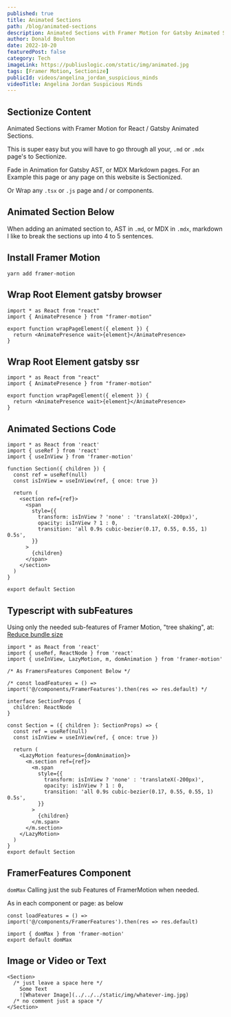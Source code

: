 ```yaml
---
published: true
title: Animated Sections
path: /blog/animated-sections
description: Animated Sections with Framer Motion for Gatsby Animated Sections.
author: Donald Boulton
date: 2022-10-20
featuredPost: false
category: Tech
imageLink: https://publiuslogic.com/static/img/animated.jpg
tags: [Framer Motion, Sectionize]
publicId: videos/angelina_jordan_suspicious_minds
videoTitle: Angelina Jordan Suspicious Minds
---
```


## Sectionize Content

Animated Sections with Framer Motion for React / Gatsby Animated Sections.

This is super easy but you will have to go through all your, `.md` or `.mdx` page's to Sectionize.

Fade in Animation for Gatsby AST, or MDX Markdown pages. For an Example this page or any page on this website is Sectionized.

Or Wrap any `.tsx` or `.js` page and / or components.

## Animated Section Below

<Section>

When adding an animated section to, AST in `.md`, or MDX in `.mdx`, markdown I like to break the sections up into 4 to 5 sentences.

</Section>

<Section>

## Install Framer Motion

</Section>

<Section>

```bash:title=Install Framer Motion
yarn add framer-motion
```

</Section>

<Section>

## Wrap Root Element gatsby browser

</Section>

<Section>

```js:title=gatsby-browser
import * as React from "react"
import { AnimatePresence } from "framer-motion"

export function wrapPageElement({ element }) {
  return <AnimatePresence wait>{element}</AnimatePresence>
}
```

</Section>

<Section>

## Wrap Root Element gatsby ssr

</Section>

<Section>

```js:title=gatsby-ssr
import * as React from "react"
import { AnimatePresence } from "framer-motion"

export function wrapPageElement({ element }) {
  return <AnimatePresence wait>{element}</AnimatePresence>
}
```

</Section>

<Section>

## Animated Sections Code

</Section>

<Section>

```js:title=Animated-Sections
import * as React from 'react'
import { useRef } from 'react'
import { useInView } from 'framer-motion'

function Section({ children }) {
  const ref = useRef(null)
  const isInView = useInView(ref, { once: true })

  return (
    <section ref={ref}>
      <span
        style={{
          transform: isInView ? 'none' : 'translateX(-200px)',
          opacity: isInView ? 1 : 0,
          transition: 'all 0.9s cubic-bezier(0.17, 0.55, 0.55, 1) 0.5s',
        }}
      >
        {children}
      </span>
    </section>
  )
}

export default Section
```

</Section>

<Section>

## Typescript with subFeatures

Using only the needed sub-features of Framer Motion, "tree shaking", at: [Reduce bundle size](https://www.framer.com/docs/guide-reduce-bundle-size/)

</Section>

<Section>

```tsx:title=Typescript-Animated-Sections {3,7,14,15,18}
import * as React from 'react'
import { useRef, ReactNode } from 'react'
import { useInView, LazyMotion, m, domAnimation } from 'framer-motion'

/* As FramersFeatures Component Below */

/* const loadFeatures = () => import('@/components/FramerFeatures').then(res => res.default) */

interface SectionProps {
  children: ReactNode
}

const Section = ({ children }: SectionProps) => {
  const ref = useRef(null)
  const isInView = useInView(ref, { once: true })

  return (
    <LazyMotion features={domAnimation}>
      <m.section ref={ref}>
        <m.span
          style={{
            transform: isInView ? 'none' : 'translateX(-200px)',
            opacity: isInView ? 1 : 0,
            transition: 'all 0.9s cubic-bezier(0.17, 0.55, 0.55, 1) 0.5s',
          }}
        >
          {children}
        </m.span>
      </m.section>
    </LazyMotion>
  )
}
export default Section
```

</Section>

<Section>

## FramerFeatures Component 

</Section>

<Section>

`domMax` Calling just the sub Features of FramerMotion when needed. 

As in each component or page: as below

`const loadFeatures = () => import('@/components/FramerFeatures').then(res => res.default)`

</Section>

<Section>

```tsx:title=subFeatures
import { domMax } from 'framer-motion'
export default domMax
```

</Section>

<Section>

## Image or Video or Text

</Section>

<Section>

```mdx:title=Proper Spacing {2,5}
<Section>
  /* just leave a space here */
    Some Text
    ![Whatever Image](../../../static/img/whatever-img.jpg)
  /* no comment just a space */
</Section>
```

</Section>

<WavyHr className="mt-1 mb-1 text-fuchsia-600" />
